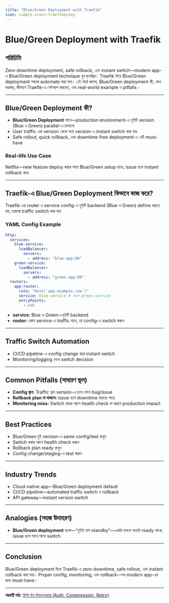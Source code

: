 ```yaml
---
title: "Blue/Green Deployment with Traefik"
icon: simple-icons:traefikproxy
---
```


# Blue/Green Deployment with Traefik

## পরিচিতি

Zero-downtime deployment, safe rollback, এবং instant switch—modern app-এ Blue/Green deployment technique খুব জনপ্রিয়। Traefik দিয়ে Blue/Green deployment সহজে automate করা যায়। এই পাঠে জানব, Blue/Green deployment কী, কেন দরকার, কীভাবে Traefik-এ সেটআপ করবেন, এবং real-world example ও pitfalls।

---

## Blue/Green Deployment কী?

- **Blue/Green Deployment** মানে—production environment-এ দুইটি version (Blue ও Green) parallel-এ চালানো
- User traffic এক version থেকে অন্য version-এ instant switch করা যায়
- Safe rollout, quick rollback, এবং downtime-free deployment-এ এটি must-have

### Real-life Use Case
Netflix—new feature deploy করার সময় Blue/Green setup রাখে, issue হলে instant rollback করে

---

## Traefik-এ Blue/Green Deployment কিভাবে কাজ করে?

Traefik-এর router ও service config-এ দুইটি backend (Blue ও Green) define করতে হয়, তারপর traffic switch করা যায়

### YAML Config Example

```yaml
http:
  services:
    blue-service:
      loadBalancer:
        servers:
          - address: "blue-app:80"
    green-service:
      loadBalancer:
        servers:
          - address: "green-app:80"
  routers:
    app-router:
      rule: "Host(`app.example.com`)"
      service: blue-service # অথবা green-service
      entryPoints:
        - web
```

- **service:** Blue ও Green—দুইটি backend
- **router:** কোন service-এ traffic যাবে, তা config-এ switch করুন

---

## Traffic Switch Automation

- CI/CD pipeline-এ config change করে instant switch
- Monitoring/logging দেখে switch decision

---

## Common Pitfalls (সাধারণ ভুল)

- **Config ভুল:** Traffic ভুল version-এ চলে গেলে bug/issue
- **Rollback plan না থাকলে:** Issue হলে downtime বাড়তে পারে
- **Monitoring miss:** Switch করার আগে health check না করলে production impact

---

## Best Practices

- Blue/Green দুই version-এ same config/test রাখুন
- Switch করার আগে health check করুন
- Rollback plan ready রাখুন
- Config change/staging-এ test করুন

---

## Industry Trends

- Cloud-native app—Blue/Green deployment default
- CI/CD pipeline—automated traffic switch ও rollback
- API gateway—instant version switch

---

## Analogies (সহজ উদাহরণ)

- **Blue/Green deployment** হলো—"দুইটা বাস standby"—একটা চললে অন্যটা ready থাকে, issue হলে সাথে সাথে switch

---

## Conclusion

Blue/Green deployment দিয়ে Traefik-এ zero-downtime, safe rollout, এবং instant rollback করা যায়। Proper config, monitoring, এবং rollback—সব modern app-এর জন্য must-have।

---

**পরবর্তী পাঠ:** [বিল্ট-ইন মিডলওয়্যার (Auth, Compression, Retry)](/traefik/builtin-middleware)
